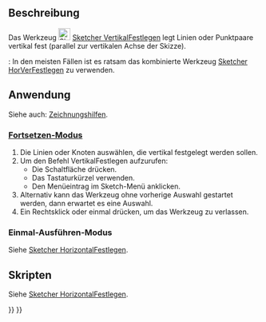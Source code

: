 <languages/>

{{Docnav/de
|[[Sketcher_ConstrainHorizontal/de|HorizontalFestlegen]]
|[[Sketcher_ConstrainParallel/de|ParallelFestlegen]]
|[[Sketcher_Workbench/de|Sketcher]]
|IconL=Sketcher_ConstrainHorizontal.svg
|IconR=Sketcher_ConstrainParallel.svg
|IconC=Workbench_Sketcher.svg
}}

{{GuiCommand/de
|Name=Sketcher ConstrainVertical
|Name/de=Sketcher VertikalFestlegen
|MenuLocation=Skizze → Sketcher-Randbedingungen → Vertikal festlegen
|Workbenches=[[Sketcher_Workbench/de|Sketcher]]
|Shortcut={{KEY|V}}
|SeeAlso=[[Sketcher_ConstrainHorVer/de|Sketcher HorVerFestlegen]], [[Sketcher_ConstrainHorizontal/de|Sketcher HorizontalFestlegen]]
}}

<span id="Description"></span>
==Beschreibung==

Das Werkzeug  [[Image:Sketcher_ConstrainVertical.svg|24px]] [[Sketcher_ConstrainVertical/de|Sketcher VertikalFestlegen]] legt Linien oder Punktpaare vertikal fest (parallel zur vertikalen Achse der Skizze).

{{Version/de|1.0}}: In den meisten Fällen ist es ratsam das kombinierte Werkzeug [[Sketcher_ConstrainHorVer/de|Sketcher HorVerFestlegen]] zu verwenden.

<span id="Usage"></span>
==Anwendung==

Siehe auch: [[Sketcher_Workbench/de#Zeichnungshilfen|Zeichnungshilfen]].

<span id="Continue_mode"></span>
===[[Sketcher_Workbench/de#Fortsetzen-Modi|Fortsetzen-Modus]]===

# Die Linien oder Knoten auswählen, die vertikal festgelegt werden sollen.
# Um den Befehl VertikalFestlegen aufzurufen: 
#* Die Schaltfläche {{Button|[[File:Sketcher_ConstrainVertical.svg|16px]] [[Sketcher_ConstrainVertical/de|Vertikal festlegen]]}} drücken.
#* Das Tastaturkürzel {{KEY|V}} verwenden.
#* Den Menüeintrag {{MenuCommand|Skizze → Sketcher-Randbedingungen → [[File:Sketcher_ConstrainVertical.svg|16px]] Vertikal festlegen}} im Sketch-Menü anklicken.
# Alternativ kann das Werkzeug ohne vorherige Auswahl gestartet werden, dann erwartet es eine Auswahl.
# Ein Rechtsklick oder einmal {{KEY|Esc}} drücken, um das Werkzeug zu verlassen.

<span id="Run-once_mode"></span>
===Einmal-Ausführen-Modus===

Siehe [[Sketcher_ConstrainHorizontal/de#Einmal-Ausführen-Modus|Sketcher HorizontalFestlegen]].

<span id="Scripting"></span>
==Skripten==

Siehe [[Sketcher_ConstrainHorizontal/de#Skripten|Sketcher HorizontalFestlegen]].


{{Docnav/de
|[[Sketcher_ConstrainHorizontal/de|HorizontalFestlegen]]
|[[Sketcher_ConstrainParallel/de|ParallelFestlegen]]
|[[Sketcher_Workbench/de|Sketcher]]
|IconL=Sketcher_ConstrainHorizontal.svg
|IconR=Sketcher_ConstrainParallel.svg
|IconC=Workbench_Sketcher.svg
}}

{{Sketcher_Tools_navi{{#translation:}}}}
{{Userdocnavi{{#translation:}}}}
